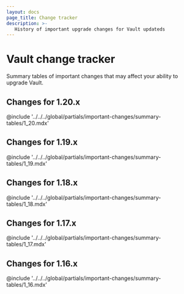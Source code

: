 ```yaml
---
layout: docs
page_title: Change tracker
description: >-
   History of important upgrade changes for Vault updateds
---
```


# Vault change tracker 

Summary tables of important changes that may affect your ability to upgrade
Vault.

## Changes for 1.20.x

@include '../../../global/partials/important-changes/summary-tables/1_20.mdx'

## Changes for 1.19.x

@include '../../../global/partials/important-changes/summary-tables/1_19.mdx'

## Changes for 1.18.x

@include '../../../global/partials/important-changes/summary-tables/1_18.mdx'

## Changes for 1.17.x

@include '../../../global/partials/important-changes/summary-tables/1_17.mdx'

## Changes for 1.16.x

@include '../../../global/partials/important-changes/summary-tables/1_16.mdx'